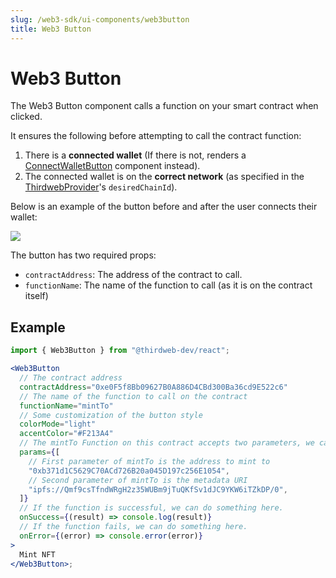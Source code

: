 ```yaml
---
slug: /web3-sdk/ui-components/web3button
title: Web3 Button
---
```



# Web3 Button

The Web3 Button component calls a function on your smart contract when clicked.

It ensures the following before attempting to call the contract function:

1. There is a **connected wallet** (If there is not, renders a [ConnectWalletButton](/web3-sdk/ui-components/connectwalletbutton) component instead).
2. The connected wallet is on the **correct network**
   (as specified in the [ThirdwebProvider](https://portal.thirdweb.com/web3-sdk/set-up-the-sdk/frontend#manual-installation)'s `desiredChainId`).

Below is an example of the button before and after the user connects their wallet:

<div
  style={{
    display: "flex",
    justifyContent: "center",
    marginBottom: 24,
  }}
>
  <img src={"/assets/web3button.png"} style={{ maxHeight: 240 }} />
</div>

The button has two required props:

- `contractAddress`: The address of the contract to call.
- `functionName`: The name of the function to call (as it is on the contract itself)

<div className="row" style={{ marginBottom: 24 }}>
  <div className="col col--12" style={{ marginTop: 8 }}>
    <QuickstartCard
      name="Example: Web3 Button"
      link="https://web3button.thirdweb-example.com/"
      image="/assets/icons/education.png"
    />
  </div>
</div>

## Example

```jsx
import { Web3Button } from "@thirdweb-dev/react";

<Web3Button
  // The contract address
  contractAddress="0xe0F5f8Bb09627B0A886D4CBd300Ba36cd9E522c6"
  // The name of the function to call on the contract
  functionName="mintTo"
  // Some customization of the button style
  colorMode="light"
  accentColor="#F213A4"
  // The mintTo Function on this contract accepts two parameters, we can pass them in an array here.
  params={[
    // First parameter of mintTo is the address to mint to
    "0xb371d1C5629C70ACd726B20a045D197c256E1054",
    // Second parameter of mintTo is the metadata URI
    "ipfs://Qmf9csTfndWRgH2z35WUBm9jTuQKfSv1dJC9YKW6iTZkDP/0",
  ]}
  // If the function is successful, we can do something here.
  onSuccess={(result) => console.log(result)}
  // If the function fails, we can do something here.
  onError={(error) => console.error(error)}
>
  Mint NFT
</Web3Button>;
```
